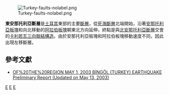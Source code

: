 [[Image:Turkey-faults-nolabel.png|thumb]]

'''東安那托利亞斷層'''是[[土耳其|土耳其]]東部的主要[[斷層|斷層]]，從[[死海斷層|死海斷層]]北端開始，沿著[[安那托利亞板塊|安那托利亞板塊]]和向北移動的[[阿拉伯板塊|阿拉伯板塊]]朝東北方向延伸，終點是與[[北安那托利亞斷層|北安那托利亞斷層]]交會的[[卡利若瓦三向聯結構造|卡利若瓦三向聯結構造]]。由於安那托利亞板塊和阿拉伯板塊移動速度不同，因此出現左移斷層。

==參考文獻==
*[https://web.archive.org/web/20100413154005/http://www.koeri.boun.edu.tr/depremmuh/eqspecials/bingol/bingol_eq.htm#TECTONICS OF%20THE%20REGION MAY 1, 2003 BİNGÖL (TURKEY) EARTHQUAKE Preliminary Report (Updated on May 13, 2003)]

{{Tectonics-stub}}

[[Category:板塊|E]]
[[Category:土耳其地理|E]]
[[Category:斷層|E]]